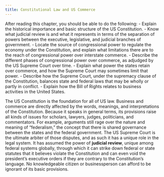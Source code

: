 ```yaml
---
title: Constitutional Law and US Commerce
---
```

<div className="content-chunk" data-subsection-id = "Introduction-23t">
<info title="LEARNING" objectives="">After reading this chapter, you should be able to do the following: - Explain the historical importance and basic structure of the US Constitution. - Know what judicial review is and what it represents in terms of the separation of powers between the executive, legislative, and judicial branches of government. - Locate the source of congressional power to regulate the economy under the Constitution, and explain what limitations there are to the reach of congressional power over interstate commerce. - Describe the different phases of congressional power over commerce, as adjudged by the US Supreme Court over time. - Explain what power the states retain over commerce, and how the Supreme Court may sometimes limit that power. - Describe how the Supreme Court, under the supremacy clause of the Constitution, balances state and federal laws that may be wholly or partly in conflict. - Explain how the Bill of Rights relates to business activities in the United States.</info>

The US Constitution is the foundation for all of US law. Business and commerce are directly affected by the words, meanings, and interpretations of the Constitution. Because it speaks in general terms, its provisions raise all kinds of issues for scholars, lawyers, judges, politicians, and commentators. For example, arguments still rage over the nature and meaning of “federalism,” the concept that there is shared governance between the states and the federal government. The US Supreme Court is the ultimate arbiter of those disputes, and as such it has a unique role in the legal system. It has assumed the power of **judicial review**, unique among federal systems globally, through which it can strike down federal or state statutes that it believes violate the Constitution and can even void the president’s executive orders if they are contrary to the Constitution’s language. No knowledgeable citizen or businessperson can afford to be ignorant of its basic provisions.
</div>
